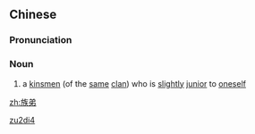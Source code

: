 ==Chinese==
{{zh-forms}}

===Pronunciation===
{{zh-pron
|m=zúdì
|cat=n
}}

===Noun===
{{zh-noun}}

# {{lb|zh|archaic}} a [[kinsmen]] (of the [[same]] [[clan]]) who is [[slightly]] [[junior]] to [[oneself]]

[[Category:Mandarin archaic terms|zu2di4]]

[[zh:族弟]]